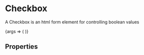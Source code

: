 
<Meta title="Form Components/Checkbox" component={CheckboxComponent} />

# Checkbox
A Checkbox is an html form element for controlling boolean values

<Canvas>
  <Story name="Example">
    {args => (
    <CheckboxFormElement name="example"
      id="example"
      label="Label"
      value="Lorem ipsum"
      onChange={action('value changed')}
      {...args}
      />
    )}
  </Story>
</Canvas>

## Properties
<ArgsTable story="Example" />
